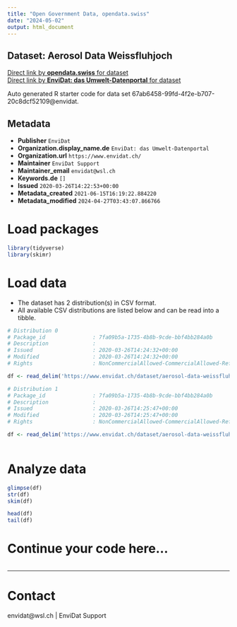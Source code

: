 ```yaml
---
title: "Open Government Data, opendata.swiss"
date: "2024-05-02"
output: html_document
---
```


## Dataset: Aerosol Data Weissfluhjoch



[Direct link by **opendata.swiss** for dataset](https://opendata.swiss/de/dataset/aerosol-data-weissfluhjoch)<br>
[Direct link by **EnviDat: das Umwelt-Datenportal** for dataset](https://www.envidat.ch/#/metadata/aerosol-data-weissfluhjoch)

Auto generated R starter code for data set 67ab6458-99fd-4f2e-b707-20c8dcf52109@envidat.

## Metadata

- **Publisher** `EnviDat`
- **Organization.display_name.de** `EnviDat: das Umwelt-Datenportal`
- **Organization.url** `https://www.envidat.ch/`
- **Maintainer** `EnviDat Support`
- **Maintainer_email** `envidat@wsl.ch`
- **Keywords.de** `[]`
- **Issued** `2020-03-26T14:22:53+00:00`
- **Metadata_created** `2021-06-15T16:19:22.884220`
- **Metadata_modified** `2024-04-27T03:43:07.866766`


# Load packages

```r

library(tidyverse)
library(skimr)

```

# Load data

-   The dataset has 2 distribution(s) in CSV format.
-   All available CSV distributions are listed below and can be read into a tibble.

```r

# Distribution 0
# Package_id               : 7fa09b5a-1735-4b8b-9cde-bbf4bb284a0b
# Description              : 
# Issued                   : 2020-03-26T14:24:32+00:00
# Modified                 : 2020-03-26T14:24:32+00:00
# Rights                   : NonCommercialAllowed-CommercialAllowed-ReferenceRequired

df <- read_delim('https://www.envidat.ch/dataset/aerosol-data-weissfluhjoch/resource/3932aae8-fa08-4dd7-bb1c-35cdfe3859bf')

# Distribution 1
# Package_id               : 7fa09b5a-1735-4b8b-9cde-bbf4bb284a0b
# Description              : 
# Issued                   : 2020-03-26T14:25:47+00:00
# Modified                 : 2020-03-26T14:25:47+00:00
# Rights                   : NonCommercialAllowed-CommercialAllowed-ReferenceRequired

df <- read_delim('https://www.envidat.ch/dataset/aerosol-data-weissfluhjoch/resource/6e0ab260-4ec2-4b08-b485-63bbed6b4433')



```

# Analyze data

```r

glimpse(df)
str(df)
skim(df)

head(df)
tail(df)

```

# Continue your code here...

```r

```

------------------------------------------------------------------------

# Contact

envidat@wsl.ch | EnviDat Support
